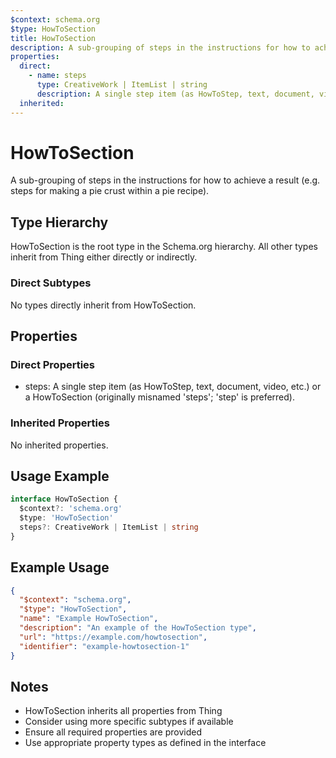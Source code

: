 ```yaml
---
$context: schema.org
$type: HowToSection
title: HowToSection
description: A sub-grouping of steps in the instructions for how to achieve a result (e.g. steps for making a pie crust within a pie recipe).
properties:
  direct:
    - name: steps
      type: CreativeWork | ItemList | string
      description: A single step item (as HowToStep, text, document, video, etc.) or a HowToSection (originally misnamed 'steps'; 'step' is preferred).
  inherited:
---
```

# HowToSection

A sub-grouping of steps in the instructions for how to achieve a result (e.g. steps for making a pie crust within a pie recipe).

## Type Hierarchy

HowToSection is the root type in the Schema.org hierarchy. All other types inherit from Thing either directly or indirectly.

### Direct Subtypes

No types directly inherit from HowToSection.

## Properties

### Direct Properties

- steps: A single step item (as HowToStep, text, document, video, etc.) or a HowToSection (originally misnamed 'steps'; 'step' is preferred).

### Inherited Properties

No inherited properties.

## Usage Example

```typescript
interface HowToSection {
  $context?: 'schema.org'
  $type: 'HowToSection'
  steps?: CreativeWork | ItemList | string
}
```

## Example Usage

```json
{
  "$context": "schema.org",
  "$type": "HowToSection",
  "name": "Example HowToSection",
  "description": "An example of the HowToSection type",
  "url": "https://example.com/howtosection",
  "identifier": "example-howtosection-1"
}
```

## Notes

- HowToSection inherits all properties from Thing
- Consider using more specific subtypes if available
- Ensure all required properties are provided
- Use appropriate property types as defined in the interface